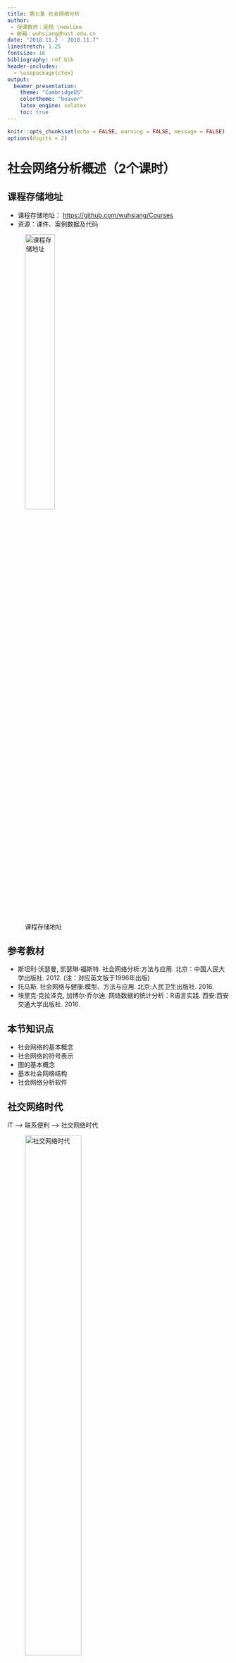 ```yaml
---
title: 第七章 社会网络分析
author:
 - 授课教师：吴翔 \newline
 - 邮箱：wuhsiang@hust.edu.cn
date: "2018.11.2 - 2018.11.7"
linestretch: 1.25
fontsize: 16
bibliography: ref.bib
header-includes:
  - \usepackage{ctex}
output:
  beamer_presentation:
    theme: "CambridgeUS"
    colortheme: "beaver"
    latex_engine: xelatex
    toc: true
---
```


```r

knitr::opts_chunk$set(echo = FALSE, warning = FALSE, message = FALSE)
options(digits = 2)

```


# 社会网络分析概述（2个课时）

## 课程存储地址

- 课程存储地址： [https://github.com/wuhsiang/Courses](https://github.com/wuhsiang/Courses)
- 资源：课件、案例数据及代码

![课程存储地址](../../QR.png){width=40%}

## 参考教材

- 斯坦利·沃瑟曼, 凯瑟琳·福斯特. 社会网络分析:方法与应用. 北京：中国人民大学出版社. 2012. (注：对应英文版于1996年出版)
- 托马斯. 社会网络与健康:模型、方法与应用. 北京:人民卫生出版社. 2016.
- 埃里克·克拉泽克, 加博尔·乔尔迪. 网络数据的统计分析：R语言实践. 西安:西安交通大学出版社. 2016.

## 本节知识点

- 社会网络的基本概念
- 社会网络的符号表示
- 图的基本概念
- 基本社会网络结构
- 社会网络分析软件

## 社交网络时代

IT --> 联系便利 --> 社交网络时代

![社交网络时代](figures/sns.jpg){width=55%}

## 社会网络与健康

![社会网络与肥胖](figures/dinner.jpg){width=50%}

- 哪种饮食结构/生活习惯会让人变胖？
- 肥胖会“**传染**”吗？

## 社会网络与健康（续）

![社会网络与抑郁](figures/depression.jpg){width=50%}

- 哪种特质的人更容易抑郁？
- **社会支持** 是否有助于改善抑郁？

## 社会网络与健康（续）

![社会网络与卫生服务能力提升](figures/mic.jpg){width=50%}

- 医联体模式是否有助于提升基层医疗机构的卫生服务能力？


## 社会网络视角

- 行动者之间的关系是主要的，行动者的属性是次要的
- 行动者和他们的行动被视为相互依赖的，而不是相互独立的自治体
- 行动者之间的联系是信息和资源的流动通道
- 个体的网络模型将网络结构环境视为个体行动的机遇或限制
- 网络模型将（社会、经济、政治、情感等）结构概念化为行动者之间关系的稳定形式

## 7.1.1 基本概念

社会网络分析（social network analysis, SNA）的关键概念：

- 行动者：社会网络分析中的社会实体被称为行动者，包括个体、企业、民族国家等
- 关系连接：行动者通过社会关系彼此相连。这些联系包括：评价、资源传输、行为互动等。联系存在于特定的成对行动者之间
- 关系：群体成员间某种类型的联系的集合
- 社会网络：行动者（人、组织等），及其之间关系的集合

其它关键概念还包括：二元图、三元图、子群、群。

## 基本特征

SNA的基本特征[@freeman2004]：

- 考虑整个网络结构
- 论证网络结构如何影响个体行为
- 运用图表展示
- 运用数学的形式

## 7.1.2 社会网络数据

社会网络数据包括：

- 行动者集合
- 社会关系
- 行动者属性

社会网络数据的**符号表示**包括：

- 图论
- 社会计量

## 图论符号表示法

图$G = (N, L)$由节点的集合$N$和边的集合$L$所定义。

| 社会网络         | 图              |
|:----------------:|:---------------:|
| 行动者           | 节点            |
| 社会关系         | 边              |

Table: 社会网络与图论的对应关系

图论符号表示法中，可以采用节点集合和边列表来表示社会网络数据。

## 图论符号表示法（续）

- 行动者集合$G$ = {王重阳，林朝英，黄药师，欧阳锋，洪七公，段智兴，周伯通，郭靖，杨过}
- 社会关系集合$L$ = {<王重阳，周伯通>，<王重阳，林朝英>，<黄药师，郭靖>，<洪七公，郭靖>，<周伯通，郭靖>，<欧阳锋，杨过>}

```r

# use igraph package
suppressMessages(library(igraph))
rm(list = ls())
# set random seeds
set.seed(123)
# create graph g from literal
g.condorheros <- graph_from_literal(WCY-ZBT, WCY-LCY, HYS-GJ, HQG-GJ, ZBT-GJ, OYF-YG, DZX)
# plot the graph
plot(g.condorheros, layout = layout.circle)

```

## 社会计量符号表示

- **社会计量**（sociometric）：由人以及被度量的人与人之间的情感关系组成的社会网络数据集合，旨在研究一群人中积极和消极的感情关系
- 社会关系矩阵：邻接矩阵，对应于量化行动者之间的社会关系图

## 邻接矩阵

```r

suppressMessages(library(pander))
suppressMessages(library(magrittr))
g.condorheros %>% as_adjacency_matrix(sparse = F) %>% pandoc.table(split.tables = Inf)

```

## 其它情形

- 有值关系

- 有向关系

- 多重关系

- 网络动态性

## 有向图/有值图

- 有向图
- 有值图（含权图）

```r

par(mfrow = c(1, 2))
# directed graph
g.ch.directed <- graph_from_literal(WCY++ZBT, WCY+-LCY, HYS+-GJ, HQG++GJ, ZBT++GJ, OYF++YG, DZX)
g.ch.directed %>% plot(layout = layout.circle)
# weighted edges
gw <- g.condorheros %>% set_edge_attr("weight", value = 1:6) %>%
  set_edge_attr("color", value = "red")
plot(gw, edge.width = E(gw)$weight)


```

## 多重关系

- 师门关系
- 家庭关系

```r

par(mfrow = c(1, 2))
# create graph h1 from literal
graph_from_literal(WCY-ZBT, LCY, HYS, HQG-GJ, OYF, YG, DZX) %>% plot(layout = layout.circle)
# create graph h2 from literal
graph_from_literal(WCY-LCY, HYS-GJ, HQG, ZBT-GJ, OYF-YG, DZX) %>% plot(layout = layout.circle)

```

## 网络动态性

- 前30年
- 后30年

```r

par(mfrow = c(1, 2))
# early period
g.condorheros %>% induced_subgraph(c(1, 3:4, 6:7, 9)) %>% plot(layout = layout.circle)
# late period
g.condorheros %>% induced_subgraph(c(2,4:9)) %>% plot(layout = layout.circle)

```

## 7.1.3 图的基本概念

- 子图：若$G_{s} = (N_{s}, L_{s})$，且$N_{S} \subset N$、$L_{s} \subset L$，那么$G_{s}$是$G$的子图
  - 点导出子图
  - 边导出子图
- 二元图：包含两个节点的点导出子图
- 三元图：包含三个节点的点导出子图

## 子图（续）

点导出子图与边导出子图

```r

par(mfrow = c(1, 2))
g.condorheros %>% induced_subgraph(c(1,2, 5, 8)) %>% plot()
g.condorheros %>% subgraph.edges(c(2:5)) %>% plot()


```

## 节点度

在无向图$G$中，节点$n_{i}$的度为

\begin{equation}
  \underbrace{d(n_{i})}_{\text{degree}} = \underbrace{\sum_{j} x_{ji}}_{\text{indegree}} = \underbrace{\sum_{j} x_{ij}}_{\text{outdegree}}.
\end{equation}

对于有向图而言，
\begin{equation*}
  \underbrace{\sum_{j} x_{ji}}_{\text{indegree}} \neq \underbrace{\sum_{j} x_{ij}}_{\text{outdegree}}.
\end{equation*}

## 节点度（续）

图$G$中节点度的均值为

\begin{equation*}
  \bar{d} = \frac{\sum d(n_{i})}{g} = \frac{2L}{g}。
\end{equation*}

度的方差为
\begin{equation*}
  S_{D}^{2} = \frac{\sum [d(n_{i}) - \bar{d}]^{2}}{g}.
\end{equation*}

$S_{D}^{2} = 0$对应的图称为$d$-规则图（$d$-regular lattice）。

## 图的密度

图的密度

- 实际存在的边与可能的边的数量比例

\begin{equation}
  \Delta = \frac{L}{g(g - 1) / 2} = \frac{2L}{g(g - 1)}.
\end{equation}


## 图的密度（续）

- 空图
- 完全图
- 密度 $\Delta = 2 / 6 = 0.33$

```r

par(mfrow = c(1, 3))
graph_from_literal(1, 2, 3, 4) %>% plot(circular = T)
make_full_graph(n = 4) %>% plot(circular = T)
graph_from_literal(1-2, 3, 2-4) %>% plot(circular = T)

```


## 节点间距离

- 测地线（geodesic distance）：节点$n_{i}$和$n_{j}$之间的最短距离$d(n_{i}, n_{j})$
- 图的直径
  - 测地线的最大值$D = \text{max}_{i} \text{max}_{j} d(n_{i}, n_{j})$
  - 刻画了图中两点之间的最远距离
- 非连通图：直径$D$无穷大

## 连通图

- 连通图
  - 任意两个节点$n_{i}$和$n_{j}$间都存在通路
  - 所有节点对都是可达的
- 连通分图
  - 非连通图的节点划分为多个子集
  - 每个子集内部是连通的，不同子集之间是不可达的
- 连通分图个数
  - 连通图：1
  - 非连通图：$\geq$ 2


## 7.1.4 主要网络模型

参照网络模型：

- 随机网络
- 规则网络

现实网络模型：

- 小世界网络
- 无标度网络（优先连接网络）

## 随机网络

- 基本假定：节点之间的边是随机构建的
- $G(n, p)$模型：图$G$有$n$个节点，$n\choose 2$条边以$p$的概率随机连接
- 节点的期望度是$(n - 1) p$，边的期望条数是$\frac{n (n - 1)}{2} \times p$

```r

# create and plot a random network
g.random <- erdos.renyi.game(9, 0.1)
g.random %>% plot(layout = layout.circle)

```


## 规则网络

- 基本假设：每个节点的度是常数$c$

```r

par(mfrow = c(1, 2))
g.lattice <- make_ring(n = 9, directed = FALSE, circular = TRUE)
g.lattice %>% plot(circular = T)
g.lattice <- g.lattice + edges(c(1, 3), c(2, 4), c(3, 5), c(4, 6), c(5, 7), c(6, 8), c(7, 9), c(8, 1), c(9, 2))
g.lattice %>% plot(circular = T)

```


## 小世界网络

- 基本问题：社会网络中两个节点之间传递信息将需要几个步骤？
- 基本假设：大多数节点几乎没有联系，但任意两个节点之间的距离都比预期的短
- 特点：这个世界真小啊！“六度分割”理论

```r

g.sw <- sample_smallworld(1, 9, 3, 0.02)
g.sw %>% plot(circular = T)

```

## 无标度网络

- 基本问题：加入现有网络时，行动者对要联系的人有偏好吗？
- 基本假设：行动者更喜欢连接到网络最中心的位置
- 特点：“富者愈富”


```r

g.pa <- sample_pa(n = 9, power = 1, directed = F)
g.pa %>% plot(circular = T)

```


## 7.1.5 社会网络分析软件

常用分析工具：

- UCINET
- Pajek
- NetMiner
- STRUCTURE
- MultiNet
- StOCNET


## 新兴分析工具

- Python-NetworkX

- R-**igraph**

本课程采用`igraph`包进行演示。

#  社会网络主要分析角度（4个课时）

## 本节知识点

- 中心性与声望 （行动者层级）

- 凝聚子群 （子群层级）

- 评估网络属性 （网络层级）

## 7.2.1 中心性与声望

- 基本问题：如何识别社会网络中“**最重要的**”角色？
- 中心性测度的**有效性**
  - 我们是否能够捕捉到实质上所要表示的“重要”？
  - 先有理论基础，再进行量化
- 中心性与声望
  - 中心性：行动者参与其中，适用于无向关系和有向关系
  - 声望：行动者作为接受者，适用于有向关系
  - 情境（关系本身的性质）：讨厌（接受者，负面）、给出建议（发送者）


## 中心性度量

无向关系的社会网络中，主要的几种中心性度量：

- 度中心性（degree centrality）

- 特征向量中心性（eigenvector centrality）

- 接近中心性（closeness centrality）

- 中介中心性（betweenness centrality）

## 特殊网络

我们考虑星形网络、环形网络和线形网络。

```r

par(mfrow = c(1, 3))

# 星形网络
g.star <- make_star(n = 9, mode = "undirected")
plot(g.star)

# 环形网络
g.ring <- make_ring(n = 9, directed = FALSE, circular = TRUE)
plot(g.ring)

# 线形网络
g.line <- graph_from_literal(1-2, 2-3, 3-4, 4-5, 5-6, 6-7, 7-8, 8-9)
plot(g.line, circular = T)

```

## 度中心性

度中心性（degree centrality）的测量逻辑：

- 中心的行动者在某种意义上必须是最活跃的
- 节点度可以衡量活跃程度

\begin{equation}
  C_{D}(n_{i}) = \frac{d(n_{i})}{g - 1}
\end{equation}

## 度中心性（续）

\begin{columns}
\begin{column}{0.58\textwidth}

在图$G$中，节点个数$g = 9$，度的最大值为$g - 1 = 8$。

$d(n_{HYS}) = 1$, 故$C_{D}(n_{HYS}) = 0.125$

$d(n_{WCY}) = 2$, 故$C_{D}(n_{WCY}) = 0.25$

$d(n_{DZX}) = 0$, 故$C_{D}(n_{DZX}) = 0$

$d(n_{GJ}) = 3$, 故$C_{D}(n_{DZX}) = 0.375$

\end{column}
\begin{column}{0.4\textwidth}
 \includegraphics[width=1.2\textwidth]{figures/condorheros.png}
\end{column}
\end{columns}

## 度中心性（续）

```r

# calculate degree centrality
cd <- cbind(degree(g.star,  normalized = T), degree(g.ring,  normalized = T), degree(g.line,  normalized = T), degree(g.condorheros,  normalized = T))
colnames(cd) <- c("star", "ring", "line", "condor-heros")
# print the results
pandoc.table(cd, caption = "Degree centrality for four graphs")

```

## 特征向量中心性

特征向量中心性（eigenvector centrality）的测量逻辑：

- 如果某个行动者邻居大多是中心行动者，那么他就是中心行动者
- 中心性不仅取决于认识多少人，还取决于认识的人是否重要

图$G$的邻接矩阵为$A$，
\begin{equation*}
  A v = \lambda v,
\end{equation*}
其中$\lambda$为特征值，$v$为特征向量。

特征向量中心性$C_{e}(n_{i})$定义为**最大特征值**对应的特征向量。

```r

# calculate adjacency matrix
a.condorheros <- g.condorheros %>% as_adjacency_matrix(sparse = F)
# calculate eigvalues
eigmax <- eigen(a.condorheros)$`values`[1]
eigvec <- eigen(a.condorheros)$vectors[, 1]

```

## 特征向量中心性（续）

\begin{columns}
\begin{column}{0.58\textwidth}

在图$G$中，最大特征值为`r eigmax`。

对应的特征向量为
$C_{e}(n_{i}) = c(0.37, 0.51, 0.2, 0.32, 0.6, 0.32, 0, 0, 0)$。

\end{column}
\begin{column}{0.4\textwidth}
 \includegraphics[width=1.2\textwidth]{figures/condorheros.png}
\end{column}
\end{columns}

## 特征向量中心性（续）

```r

ce <- cbind(eigen_centrality(g.star, scale = T)$vector, eigen_centrality(g.ring, scale = T)$vector, eigen_centrality(g.line, scale = T)$vector, eigen_centrality(g.condorheros, scale = T)$vector)
colnames(ce) <- c("star", "ring", "line", "condor-heros")
pandoc.table(ce, digits = 2, caption = "Eiggenvector centrality for four graphs")

```

## PageRank

Google搜索引擎

- 采用PageRank来度量网页的中心性
- 在检索时，和查询相匹配且PageRank值高的网页将最先显示

PageRank在特征中心性的基础上作了修正：

- 中心节点在传递其中心性时，考虑其度（有向图中，则是出度）
- 每个邻居获取其中心性的一部分（除以节点度）

## 接近中心性

接近中心性（closeness centrality）的测量逻辑：

- 占据中心地位的行动者在与其他行动者交流信息时更有效率
- 如果行动者能快速地与所有其他行动者产生内在连接，那么他就是中心行动者
- 最小距离可以用于测量中心性

\begin{equation}
  C_{C}(n_{i}) = \frac{g - 1}{\sum_{j = 1}^{g} d(n_{i}, n_{j})}.
\end{equation}

缺陷：

- 必须是连通图
- 实际操作中，基于最大连通子图来计算

## 接近中心性（续）

首先，得到最大连通子图$G'$。可以看到，欧阳锋、杨过和段智兴（节点7-9）被排除在最大连通子图之外。

```r

par(mfrow = c(1, 2))
g.condorheros %>% plot(circular = T)
g.ch.m <- decompose(g.condorheros)[[1]]
g.ch.m %>% plot()

```

## 接近中心性（续）

\begin{columns}
\begin{column}{0.58\textwidth}

在图$G'$中，节点个数$g = 6$，最短距离之和的最大值为$g - 1 = 5$。

$\sum_{j \neq HYS} d(n_{HYS}, n_{j}) = 1 + 2 \times 2 + 3 + 4 = 12$, 故$C_{C}(n_{HYS}) = 5 / 12 = 0.42 $

$\sum_{j \neq GJ} d(n_{GJ}, n_{j}) = 1 \times 3 + 2 + 3 = 8$, 故$C_{C}(n_{GJ}) = 5 / 8 = 0.62$

\end{column}
\begin{column}{0.4\textwidth}
 \includegraphics[width=1.2\textwidth]{figures/gchm.png}
\end{column}
\end{columns}


## 接近中心性（续）

```r

# calculate closeness centrality
cc <- cbind(closeness(g.star, normalized = T), closeness(g.ring, normalized = T), closeness(g.line, normalized = T), c(closeness(g.ch.m, normalized = T), rep(0, 3)))
colnames(cc) <- c("star", "ring", "line", "condor-heros")
# print the results
pandoc.table(cc, digits = 2, caption = "Closeness centrality for four graphs")

```

## 中介中心性

中介中心性（betweenness centrality）的测量逻辑：

- 如果某个行动者位于其它行动者的最短路径上，那么他就是中心行动者
- 最短距离地位具有战略重要性

假定连接$j$和$k$的最短路径共有$g_{jk}$条，而其中包含节点$i$的有$g_{jk}(n_{i})$条

\begin{equation}
  C_{B}(n_{i}) = \frac{\sum_{j \leq k} g_{jk}(n_{i}) / g_{jk}}{(g - 1)(g - 2) / 2}.
\end{equation}

## 中介中心性（续）

\begin{columns}
\begin{column}{0.58\textwidth}

在图$G$中，节点个数$g = 9$，除节点$i$以外，图$G$的路径最大数目为$(g - 1) (g - 2) / 2 = 28$。

只有王重阳、周伯通、郭靖处于其他行动者的最短路径上。

$n_{WCY}$：$\sum g_{j-LCY} = 1 \times 4 = 4$，故$C_{B}(n_{WCY}) = 4 / 28 = 0.14$。

$n_{GJ}$：$\sum g_{j-HYS} = \sum g_{j-HQG} = 4$，故$\sum_{j \leq k} g_{jk}(n_{GJ}) / g_{jk} = 4 \times 2 - 1 = 7$，即$C_{B}(n_{GJ}) = 7 / 28 = 0.25$。

\end{column}
\begin{column}{0.4\textwidth}
 \includegraphics[width=1.2\textwidth]{figures/condorheros.png}
\end{column}
\end{columns}

## 中介中心性（续）

```r

cb <- cbind(betweenness(g.star,  normalized = T), betweenness(g.ring,  normalized = T), betweenness(g.line,  normalized = T), betweenness(g.condorheros,  normalized = T))
colnames(cb) <- c("star", "ring", "line", "condor-heros")
pandoc.table(cb, digits = 2, caption = "Betweenness centrality for four graphs")

```

## 中心性测度的比较（续）

```r

cb <- cbind(degree(g.condorheros,  normalized = T), eigen_centrality(g.condorheros, scale = T)$vector, c(closeness(g.ch.m, normalized = T), rep(0, 3)), betweenness(g.condorheros,  normalized = T))
colnames(cb) <- c("degree", "eigen_centrality", "closeness", "betweenness")
pandoc.table(cb, digits = 2, caption = "A comparison of centralities for condor-heros network")

```


## 声望

有向关系的社会网络中，主要的三种声望测量：

- 度数声望（类似于度中心性）
- 邻近声望（类似于接近中心性）
- 地位或等级声望（类似于特征向量中心性）

## 中心性与市场策略

智能穿戴设备可以用作：

- 慢性病管理
- 生活与运动习惯监测

大多数智能手环、智能手表等产品销售状况并不理想。在市场营销中，为了促进新产品的扩散，企业可能采用“product seeding program”，亦即：

- 选取意见领袖作为“种子客户”，免费向其提供新产品，以期这些“种子客户”能够通过口碑效应，促进新产品的扩散。


## 智能穿戴设备扩散模型


对于任意行动者$i$，购买智能穿戴设备的决策受到两个途径的影响：

- 大众传播：广告等途径，全局效果
- 口碑传播：个体之间传播，局部效果

## 智能穿戴设备扩散模型（续）


如果第$t - 1$期末行动者$i$尚未购买智能穿戴设备，那么他在第$i$期购买智能穿戴设备的概率是：

\begin{equation}
  \text{prob}_{it} = 1 - (1 - p) \times (1 - q) ^ {m_{it}},
\end{equation}

其中：

- $p$：创新系数，用以刻画大众传播
- $q$：模仿系数，用以刻画口碑传播
- $m_{it}$：在第$t - 1$期末，与行动者$i$直接相连的行动者中，已经购买了智能穿戴设备的数量

## 智能穿戴设备扩散模型（续）

如果行动者$i$在第$t$期购买了智能穿戴设备，则记作$y_{it} = 1$；否则，记作记作$y_{it} = 0$。所以，每期的销售量为：

\begin{equation}
  \text{sales}_{t} = \sum_{i} y_{it}.
\end{equation}

进一步，考虑到货币的时间价值，可以通过折现率$r$来计算企业通过销售智能穿戴设备获得的收益净现值：

\begin{equation}
  \text{npv} = \sum_{t} \frac{\text{sales}_{t}}{(1 + r)^{t}}.
\end{equation}

## 仿真模型及分析

根据以上仿真模型，模拟智能穿戴设备的扩散过程。

在5000个潜在客户中选取10个作为“种子客户”，并考虑三种策略：

- 选择度中心性最大的10位
- 选择特征向量中心性最大的10位
- 选择接近中心性最大的10位
- 选择中介中心性最大的10位

模型的代码及实现请参阅：

- [cases/case-diffusion.Rmd](https://github.com/wuhsiang/Courses/tree/master/healthinfo/cases)

## 智能穿戴设备扩散曲线

![产品扩散曲线](figures/diffusion.png){width=75%}

## 智能穿戴设备销售净现值


相应地得到销售净现值如下：

```r

# npv
npv <- c(3443, 3446, 3442, 3417, 3460)
names(npv) <- c("normal", "dc", "ec", "cc", "bc")
print(npv)

```

考虑到免费向10位客户提供了智能穿戴产品，策略四是有效果的。

注：需要多次重复（repeat = 30）求平均值


## 7.2.2 凝聚子群

社会网络的分析层次

- 行动者：中心性与声望

- 子群：凝聚子群

- 网络：评估网络属性


## 理论背景

社会群体理论

- 结构化凝聚

  - 假设：两个人存在正向互动时，存在趋向一致的压力

  - 例子：党同伐异

- 同质性

  - 社会规范：凝聚导致同质性

  - 个体选择：个体选择加入与自己类似的群体

## 社会群体理念

如何概念化社会群体？

- 联系的交互性

- 子群成员的接近度或可及性

- 成员间联系的频率

- 与非成员相比，子群成员联系的相对频率

## 凝聚子群分析方法

- 基于完全交互性

- 基于可及性和直径

- 基于节点度

- 凝聚程度的度量

- 图分割与层次聚类

## 空手道俱乐部网络

考虑分裂为两个派别的空手道俱乐部网络`karate`，两派领导为Mr Hi和John A。

```r

# clean the working directory
rm(list = ls())
suppressMessages(library(sand))
suppressMessages(library(pander))
suppressMessages(library(magrittr))
suppressMessages(library(igraph))
data(karate)
set.seed(123)

# plot karate
plot(karate, layout = layout.kamada.kawai(karate))

```


## 基于完全交互性

团（clique）

- 社会学含义：在友谊选择中，由那些彼此相互选择的人们构成的，并且包含了所有与全体子群成员相互选择的人

- 图论定义：节点个数$g_{s} \geq 3$的最大**完全**子图

## 团

```r

# summary of cliques
table(sapply(cliques(karate), length)) %>% pandoc.table()
# cliques with size = 5
cliques(karate)[sapply(cliques(karate), length) == 5][[1]]

```

## 团（续）


```r

# obtain two cliques
cl5 <- cliques(karate)[sapply(cliques(karate), length) == 5]
# plot these two cliques
par(mfrow = c(1, 2))
karate %>% induced_subgraph(cl5[[1]]) %>% plot()
karate %>% induced_subgraph(cl5[[2]]) %>% plot()

```

## 团（续）

缺点：

- 定义过于严格
  - 任意一个联系缺失，则无法成团
  - 现实例子非常少
- 团之间不存在内在的区别
  - 在图论意义上，都是完全子图
  - 无法探究团的特性带来的影响

改进：

- 放松其定义，使其在理论和应用上更加有用

## 基于可及性和直径

基于可及性，可以定义$n$-团

- 基本假定
  - 重要的社会过程可以通过中间人发生
  - 子群成员间的距离是最短的
- 定义
  - 在图$G$中，子图中任意节点距离$d(n_{i}, n_{j}) \leq n$

## $n$-团

```r

# create a graph for example
graph_from_literal(1-2, 1-3, 2-3, 2-4, 3-5, 4-6, 5-6) %>% plot(circular = F)

```

\begin{columns}
\begin{column}{0.58\textwidth}

右图的2-团包括：

\begin{itemize}
  \item {1, 2, 3, 4, 5}
  \item {2, 3, 4, 5, 6}
\end{itemize}

缺陷:

\begin{itemize}
  \item 节点4和5的最短路径包含了节点6
  \item 节点6不在子群中
\end{itemize}

\end{column}
\begin{column}{0.4\textwidth}
 \includegraphics[width=1.2\textwidth]{figures/cliqueexample.png}
\end{column}
\end{columns}

## $n$-族和$n$-社

例子：

- 星形网络中，除去中心节点外其它节点组成了2-团

反思：

- $n$-团作为子图，其直径可能大于$n$
- $n$-团可能是非连通的
- $n$-团未能达到我们希望的凝聚程度

改进：

- $n$-族：在子图$G_{s}$中，任意节点距离$d(n_{i}, n_{j}) \leq n$
- $n$-社：直径为$n$的最大子图

## $n$-族和$n$-社（续）

\begin{columns}
\begin{column}{0.58\textwidth}

右图的2-团包括：

\begin{itemize}
  \item {1, 2, 3, 4, 5}
  \item {2, 3, 4, 5, 6}
\end{itemize}

右图的2-族包括：

\begin{itemize}
  \item {2, 3, 4, 5, 6}
\end{itemize}

右图的2-社包括：

\begin{itemize}
  \item {1, 2, 3, 4}
  \item {1, 2, 3, 5}
  \item {2, 3, 4, 5, 6}
\end{itemize}

\end{column}
\begin{column}{0.4\textwidth}
 \includegraphics[width=1.2\textwidth]{figures/cliqueexample.png}
\end{column}
\end{columns}

## 基于节点度

基本假定的适用性：

- 可及性：重要的社会过程可以通过中间人发生（信息与资源传播）
- 邻接性：重要的社会过程需要直接接触（团体内的知识学习）

基于节点度的子群：

- 基本假定：行动者与子群内相当数量的成员相邻接
- 现实含义：多重冗余的沟通渠道，子图的“脆弱性”问题（星形网络）
- $k$-丛（$k$-plex）：子图$G_{s}$中$d_{s}(n_{i}) \geq g_{s} - k$
- $k$-核（$k$-core）：子图$G_{s}$中$d_{s}(n_{i}) \geq k$

## $k$-核与可视化

核数（coreness）为1（黑色）、2（红色）、3（绿色）、4（蓝色）

```r

# calculate cores
cores <- graph.coreness(karate)
# get adjacency matrix
A <- as_adjacency_matrix(karate, sparse = F)
g <- network::as.network.matrix(A)
# plot the graph
suppressMessages(library(sna))
sna::gplot.target(g, cores, circ.col = "skyblue",
                  usearrows = F, vertex.col = cores, edge.col = "darkgray")


```

## 凝聚程度的度量


度量的思路：

- 内外联系的比较
  - 子群内联系集中
  - 子群内外联系的强度或频率较大

- 健壮的连通性
  - 凝聚子群在连通性方面是健壮的（有益的冗余）
  - 移除一定数量的边之后，子群依然是连通的


## 图分割与层次聚类

```r

# clustering
kc <- cluster_fast_greedy(karate)

```

对空手道俱乐部网络进行层次聚类，发现`r length(kc)`个社团（communities），其大小分别为`r sizes(kc)[1]`、`r sizes(kc)[2]`和`r sizes(kc)[3]`。

```r

# plot these communities
plot(kc, karate)

```

## 图分割与层次聚类（续）

采用树状图展示：

```r

suppressMessages(library(ape))
dendPlot(kc, mode = "phylo")

```

## 7.2.3 评估网络属性

真实网络的属性：

- 度分布：幂律

- 聚类系数：较高

- 平均路径长度：较短


## 度分布


真实网络的节点度通常满足**幂律分布**，即度为$k$的节点在网络中的比例为

\begin{equation}
  p_{k} = a k^{-b}
\end{equation}

或者得到

\begin{equation}
  \text{ln}(p_{k}) = -b \text{ln}(k) + \text{ln} (a).
\end{equation}

符合幂律分布的网络称之为**无标度网络**。

## 聚类系数

聚类系数（clustering coefficient）定义为

\begin{equation}
  cl_{T}(G) = \frac{3 \tau_{\Delta}(G)}{\tau_{3}(G)},
\end{equation}
其中$\tau_{\Delta}(G)$是图$G$中三角形的个数，而$\tau_{3}(G)$为连通的三元组（即由两条边连接的三个节点，亦即2-star网络）的个数。

聚类系数衡量了“传递三元组”的比例。

## 平均路径长度

平均路径长度为

\begin{equation}
  \bar{d} = \frac{\sum_{i \neq j} d(n_{i}, n_{j})}{2 L}.
\end{equation}

真实网络的平均路径长度大多在4-6之间。

## 真实网络案例

```r

rm(list = ls())
detach("package:sna")
detach("package:network")
suppressMessages(library(sand))
suppressMessages(library(igraph))
suppressMessages(library(ggplot2))
suppressMessages(library(dplyr))
suppressMessages(library(pander))
data("fblog") 
fblog <- fblog %>% upgrade_graph()
plot(fblog)

```

## 度分布

法国的博客网络`fblog`，包含`r length(V(fblog))`个节点和`r length(E(fblog))`条边。

```r

# calculate degree
dc <- degree(fblog)
u <- table(dc) %>% as.data.frame() %>% 
  within({
    dc <- dc %>% as.character() %>% as.numeric() %>% log();
    Freq <- log(Freq / 192)
  }
  )
# plot
u %>% ggplot(aes(x = dc, y = Freq)) + geom_point(shape = 1) + geom_smooth(method=lm) + theme_bw()

```

## 估计幂律指数

```r

suppressMessages(library(stargazer))
fit <- lm(Freq ~ dc, data = u) 
stargazer(fit, type = "latex", report = "vc*")

```


## 主要参数

我们计算三个主要参数：

- 平均度
- 平均聚类系数
- 平均路径长度

```r

# calculate these parameters
fblog.stat <- c(fblog %>% degree() %>% mean(), transitivity(fblog), mean_distance(fblog))
names(fblog.stat) <- c("degree", "clustering coefficient", "distance")
pandoc.table(fblog.stat)

```

## 随机网络

设置$n = 192$，$p = 15 / 192 = 0.078$，创建随机网络。

进而计算三个主要参数。

```r

# create a random graph
g.random <- erdos.renyi.game(n = 192, p = 0.078)
# calculate these parameters
grandom.stat <- c(g.random  %>% degree() %>% mean(), transitivity(g.random), mean_distance(g.random))
names(grandom.stat) <- c("degree", "clustering coefficient", "distance")
pandoc.table(grandom.stat)


```

随机网络：

- 度不是幂律分布
- 聚类系数过低

## 小世界网络

设置$n = 192$，重链概率$p = 15 / 192 = 0.078$，创建小世界网络。

进而计算三个主要参数。

```r

# create a random graph
g.sw <- sample_smallworld(1, size = 192, nei = 8, p = 0.078)
# calculate these parameters
gsw.stat <- c(g.sw  %>% degree() %>% mean(), transitivity(g.sw), mean_distance(g.sw))
names(gsw.stat) <- c("degree", "clustering coefficient", "distance")
pandoc.table(gsw.stat)


```

小世界网络：

- 度不是幂律分布


## 优先连接网络

设置$n = 192$，幂律指数$b = 0.79$，创建小世界网络。

进而计算三个主要参数。

```r

# create a random graph
g.pa <- sample_pa(n = 192, power = 0.79, m = 8, zero.appeal = 1, directed = F)
# calculate these parameters
gpa.stat <- c(g.pa  %>% degree() %>% mean(), transitivity(g.pa), mean_distance(g.pa))
names(gpa.stat) <- c("degree", "clustering coefficient", "distance")
pandoc.table(gpa.stat)


```

优先连接网络：

- 聚类系数过低


## 典型网络的属性比较

我们最后比较典型网络的主要属性：

```r

mstat <- cbind(c(fblog %>% degree() %>% mean(), transitivity(fblog), mean_distance(fblog)), 
      c(g.random  %>% degree() %>% mean(), transitivity(g.random), mean_distance(g.random)),
      c(g.sw  %>% degree() %>% mean(), transitivity(g.sw), mean_distance(g.sw)),
      c(g.pa  %>% degree() %>% mean(), transitivity(g.pa), mean_distance(g.pa)))

mstat <- matrix(mstat, nrow = 3) %>% t() %>% 
  as.data.frame()
colnames(mstat) <- c("degree", "clustering coefficient", "distance")
rownames(mstat) <- c("fblog", "random", "sw", "pa")
pandoc.table(mstat, digits = 2)


```


# 案例（2个课时）




## 本节知识点

- SNA与文献分析

- SNA与健康行为分析

## 7.3.1 医学领域案例：文献分析

- 李杰. CiteSpace中文版指南. http://cluster.ischool.drexel.edu/~cchen/citespace/manual/CiteSpaceChinese.pdf[EB/OL][2018-09-05].2015.


## 7.3.2 医学领域案例：行为分析


## 参考文献

